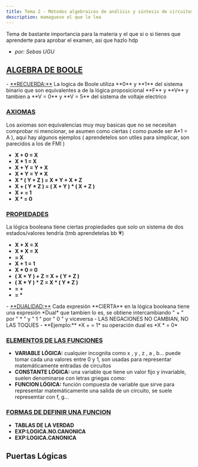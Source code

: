 ```yaml
---
title: Tema 2 - Métodos algebraicos de análisis y síntesis de circuitos lógicos
description: mamaguevo el que lo lea
---
```



Tema de bastante importancia para la materia y el que si o si tienes que aprenderte para aprobar el examen, asi que hazlo hdp 
* *por: Sebas UGU*

## <u>ALGEBRA DE BOOLE</u>

<Aside>
  - <u>**RECUERDA:**</u> La logica de Boole utiliza **0** y **1** del sistema binario que son equivalentes a de la lógica proposicional **F** y **V** y tambien a **V = 0** y **V = 5** del sistema de voltaje electrico
</Aside>

### <u>AXIOMAS</u>

Los axiomas son equivalencias muy muy basicas que no se necesitan comprobar ni mencionar, se asumen como ciertas ( como puede ser A*1 = A ), aqui hay algunos ejemplos ( aprendetelos son utiles para simplicar, son parecidos a los de FMI )

* **X + 0 = X** 
* **X * 1 = X**
* **X + Y = Y + X** 
* **X * Y = Y * X**
* **X * ( Y + Z ) = X * Y + X * Z** 
* **X + ( Y * Z ) = ( X + Y ) * ( X + Z )**
* **X + <Latex formula="\overline{X}"/> = 1**
* **X * <Latex formula="\overline{X}"/> = 0**

### <u>PROPIEDADES</u>

La lógica booleana tiene ciertas propiedades que solo un sistema de dos estados/valores tendría (tmb aprendetelas bb 💗)

* **X + X = X**
* **X * X = X**
* **<Latex formula="\overline{\overline X}"/> = X**
* **X + 1 = 1**
* **X * 0 = 0**
* **( X + Y ) + Z = X + ( Y + Z )**
* **( X * Y ) * Z = X * ( Y * Z )**
* **<Latex formula="\overline{X * Y}"/> = <Latex formula="\overline{X}"/> + <Latex formula="\overline{Y}"/>**
* **<Latex formula="\overline{X + Y}"/> = <Latex formula="\overline{X}"/> * <Latex formula="\overline{Y}"/>**

<Aside>
  - <u>**DUALIDAD:**</u> Cada expresión **CIERTA** en la lógica booleana tiene una expresión *Dual* que tambien lo es, se obtiene intercambiando " + " por " * " y " 1 " por " 0 " y viceversa  
  - LAS NEGACIONES NO CAMBIAN, NO LAS TOQUES
  - **Ejemplo:** *X + <Latex formula="\overline{X}"/> = 1* su operación dual es *X * <Latex formula="\overline{X}"/> = 0*
</Aside>

### <u>ELEMENTOS DE LAS FUNCIONES</u>

* **VARIABLE LÓGICA:** cualquier incognita como x , y , z , a , b... puede tomar cada una valores entre 0 y 1, son usadas para representar matemáticamente entradas de circuitos
* **CONSTANTE LÓGICA:** una variable que tiene un valor fijo y invariable, suelen denominarse con letras griegas como: <Latex formula="\lambda"/>
* **FUNCION LÓGICA:** función compuesta de variable que sirve para representar matemáticamente una salida de un circuito, se suele represemtar con f, g...

### <u>FORMAS DE DEFINIR UNA FUNCION</u>

* **TABLAS DE LA VERDAD**
* **EXP:LOGICA.NO.CANONICA**
* **EXP:LOGICA.CANONICA**

## Puertas Lógicas
